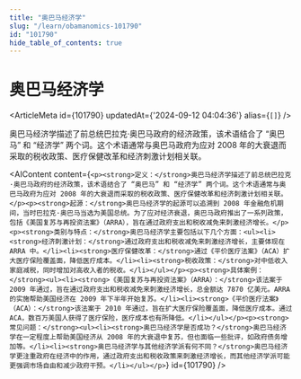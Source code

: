 ```yaml
---
title: "奥巴马经济学"
slug: "/learn/obamanomics-101790"
id: "101790"
hide_table_of_contents: true
---
```



# 奥巴马经济学

<ArticleMeta id={101790} updatedAt={'2024-09-12 04:04:36'} alias={`[]`} />
<div className='border-solid border-b border-t-0 my-4 border-[var(--ifm-color-gray-300)]' />

奥巴马经济学描述了前总统巴拉克·奥巴马政府的经济政策，该术语结合了 “奥巴马” 和 “经济学” 两个词。这个术语通常与奥巴马政府为应对 2008 年的大衰退而采取的税收政策、医疗保健改革和经济刺激计划相关联。

<AIContent content={`<p><strong>定义：</strong>奥巴马经济学描述了前总统巴拉克·奥巴马政府的经济政策，该术语结合了 “奥巴马” 和 “经济学” 两个词。这个术语通常与奥巴马政府为应对 2008 年的大衰退而采取的税收政策、医疗保健改革和经济刺激计划相关联。</p><p><strong>起源：</strong>奥巴马经济学的起源可以追溯到 2008 年金融危机期间，当时巴拉克·奥巴马当选为美国总统。为了应对经济衰退，奥巴马政府推出了一系列政策，包括《美国复苏与再投资法案》（ARRA），旨在通过政府支出和税收减免来刺激经济增长。</p><p><strong>类别与特点：</strong>奥巴马经济学主要包括以下几个方面：<ul><li><strong>经济刺激计划：</strong>通过政府支出和税收减免来刺激经济增长，主要体现在 ARRA 中。</li><li><strong>医疗保健改革：</strong>通过《平价医疗法案》（ACA）扩大医疗保险覆盖面，降低医疗成本。</li><li><strong>税收政策：</strong>对中低收入家庭减税，同时增加对高收入者的税收。</li></ul></p><p><strong>具体案例：</strong><ul><li><strong>《美国复苏与再投资法案》（ARRA）：</strong>该法案于 2009 年通过，旨在通过政府支出和税收减免来刺激经济增长，总金额达 7870 亿美元。ARRA 的实施帮助美国经济在 2009 年下半年开始复苏。</li><li><strong>《平价医疗法案》（ACA）：</strong>该法案于 2010 年通过，旨在扩大医疗保险覆盖面，降低医疗成本。通过 ACA，数百万美国人获得了医疗保险，医疗成本也有所降低。</li></ul></p><p><strong>常见问题：</strong><ul><li><strong>奥巴马经济学是否成功？</strong>奥巴马经济学在一定程度上帮助美国经济从 2008 年的大衰退中复苏，但也面临一些批评，如政府债务增加等。</li><li><strong>奥巴马经济学与其他经济学派有何不同？</strong>奥巴马经济学更注重政府在经济中的作用，通过政府支出和税收政策来刺激经济增长，而其他经济学派可能更强调市场自由和减少政府干预。</li></ul></p>`} id={101790} />
